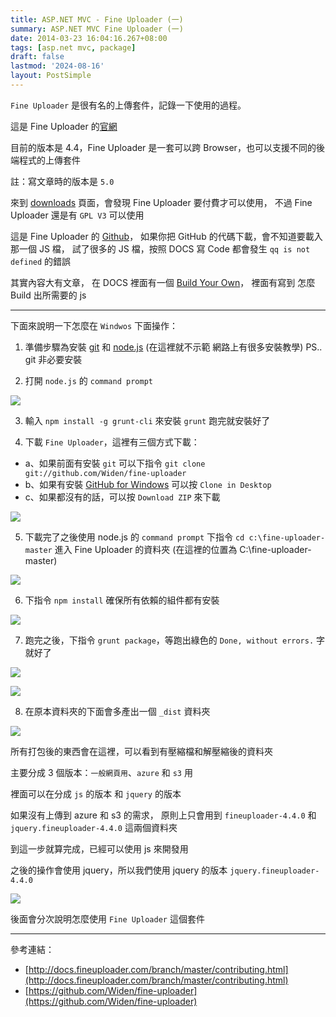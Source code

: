 ```yaml
---
title: ASP.NET MVC - Fine Uploader (一)
summary: ASP.NET MVC Fine Uploader (一)
date: 2014-03-23 16:04:16.267+08:00
tags: [asp.net mvc, package]
draft: false
lastmod: '2024-08-16'
layout: PostSimple
---
```


`Fine Uploader` 是很有名的上傳套件，記錄一下使用的過程。

這是 Fine Uploader 的[官網](http://fineuploader.com/)

目前的版本是 4.4，Fine Uploader 是一套可以跨 Browser，也可以支援不同的後端程式的上傳套件

註：寫文章時的版本是 `5.0`

來到 [downloads](http://fineuploader.com/downloads.html) 頁面，會發現 Fine Uploader 要付費才可以使用，
不過 Fine Uploader 還是有 `GPL V3` 可以使用

這是 Fine Uploader 的 [Github](https://github.com/Widen/fine-uploader)，
如果你把 GitHub 的代碼下載，會不知道要載入那一個 JS 檔，
試了很多的 JS 檔，按照 DOCS 寫 Code 都會發生 `qq is not defined` 的錯誤

其實內容大有文章，
在 DOCS 裡面有一個 [Build Your Own](http://docs.fineuploader.com/branch/master/contributing.html)，
裡面有寫到 怎麼 Build 出所需要的 js

---

下面來說明一下怎麼在 `Windwos` 下面操作：

1. 準備步驟為安裝 [git](http://git-scm.com/downloads) 和 [node.js](http://nodejs.org/) (在這裡就不示範 網路上有很多安裝教學)
   PS.. git 非必要安裝

2. 打開 `node.js` 的 `command prompt`

![](/static/images/2014/fine-uploader-01/01.webp)

3. 輸入 `npm install -g grunt-cli` 來安裝 `grunt` 跑完就安裝好了

4. 下載 `Fine Uploader`，這裡有三個方式下載：

- a、如果前面有安裝 `git` 可以下指令 `git clone git://github.com/Widen/fine-uploader`
- b、如果有安裝 [GitHub for Windows](http://windows.github.com/) 可以按 `Clone in Desktop`
- c、如果都沒有的話，可以按 `Download ZIP` 來下載

![](/static/images/2014/fine-uploader-01/02.webp)

5. 下載完了之後使用 node.js 的 `command prompt` 下指令 `cd c:\fine-uploader-master` 進入 Fine Uploader 的資料夾 (在這裡的位置為 C:\fine-uploader-master)

![](/static/images/2014/fine-uploader-01/03.webp)

6. 下指令 `npm install` 確保所有依賴的組件都有安裝

![](/static/images/2014/fine-uploader-01/04.webp)

7. 跑完之後，下指令 `grunt package`，等跑出綠色的 `Done, without errors.` 字就好了

![](/static/images/2014/fine-uploader-01/05.webp)

![](/static/images/2014/fine-uploader-01/06.webp)

8. 在原本資料夾的下面會多產出一個 `_dist` 資料夾

![](/static/images/2014/fine-uploader-01/07.webp)

所有打包後的東西會在這裡，可以看到有壓縮檔和解壓縮後的資料夾

主要分成 3 個版本：`一般網頁用`、`azure` 和 `s3` 用

裡面可以在分成 `js` 的版本 和 `jquery` 的版本

如果沒有上傳到 azure 和 s3 的需求，
原則上只會用到 `fineuploader-4.4.0` 和 `jquery.fineuploader-4.4.0` 這兩個資料夾

到這一步就算完成，已經可以使用 js 來開發用

之後的操作會使用 jquery，所以我們使用 jquery 的版本 `jquery.fineuploader-4.4.0`

![](/static/images/2014/fine-uploader-01/08.webp)

後面會分次說明怎麼使用 `Fine Uploader` 這個套件

---

參考連結：

- [http://docs.fineuploader.com/branch/master/contributing.html](http://docs.fineuploader.com/branch/master/contributing.html)
- [https://github.com/Widen/fine-uploader](https://github.com/Widen/fine-uploader)
